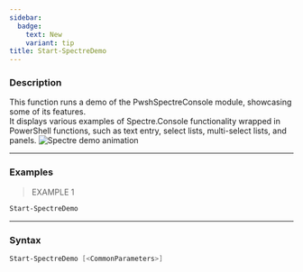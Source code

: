 ```yaml
---
sidebar:
  badge:
    text: New
    variant: tip
title: Start-SpectreDemo
---
```




### Description

This function runs a demo of the PwshSpectreConsole module, showcasing some of its features.  
It displays various examples of Spectre.Console functionality wrapped in PowerShell functions, such as text entry, select lists, multi-select lists, and panels.
![Spectre demo animation](/demo.gif)

---

### Examples
> EXAMPLE 1

```powershell
Start-SpectreDemo
```

---

### Syntax
```powershell
Start-SpectreDemo [<CommonParameters>]
```
